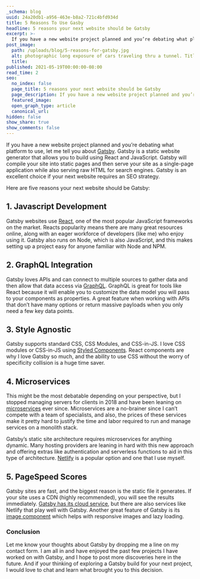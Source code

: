 ```yaml
---
_schema: blog
uuid: 24a20db1-a956-463e-b8a2-721c4bfd934d
title: 5 Reasons To Use Gasby
headline: 5 reasons your next website should be Gatsby
excerpt: >-
  If you have a new website project planned and you’re debating what platform to use, let me tell you about Gatsby.
post_image:
  path: /uploads/blog/5-reasons-for-gatsby.jpg
  alt: photographic long exposure of cars traveling thru a tunnel. Titled - Lights in the night. By Marc Sendra Martorell - https://unsplash.com/@marcsm
  title:
published: 2021-05-19T00:00:00-08:00
read_time: 2
seo:
  no_index: false
  page_title: 5 reasons your next website should be Gatsby
  page_description: If you have a new website project planned and you’re debating what platform to use, let me tell you about Gatsby.
  featured_image:
  open_graph_type: article
  canonical_url:
hidden: false
show_share: true
show_comments: false
---
```


If you have a new website project planned and you’re debating what platform to use, let me tell you about [Gatsby](https://www.gatsbyjs.com/). Gatsby is a static website generator that allows you to build using React and JavaScript. Gatsby will compile your site into static pages and then serve your site as a single-page application while also serving raw HTML for search engines. Gatsby is an excellent choice if your next website requires an SEO strategy.

Here are five reasons your next website should be Gatsby:

## 1. Javascript Development

Gatsby websites use [React](https://reactjs.org/), one of the most popular JavaScript frameworks on the market. Reacts popularity means there are many great resources online, along with an eager workforce of developers (like me) who enjoy using it. Gatsby also runs on Node, which is also JavaScript, and this makes setting up a project easy for anyone familiar with Node and NPM.

## 2. GraphQL Integration

Gatsby loves APIs and can connect to multiple sources to gather data and then allow that data access via [GraphQL](https://graphql.org/). GraphQL is great for tools like React because it will enable you to customize the data model you will pass to your components as properties. A great feature when working with APIs that don’t have many options or return massive payloads when you only need a few key data points.

## 3. Style Agnostic

Gatsby supports standard CSS, CSS Modules, and CSS-in-JS. I love CSS modules or CSS-in-JS using [Styled Components](https://styled-components.com/). React components are why I love Gatsby so much, and the ability to use CSS without the worry of specificity collision is a huge time saver.

## 4. Microservices

This might be the most debatable depending on your perspective, but I stopped managing servers for clients in 2018 and have been leaning on [microservices](https://en.wikipedia.org/wiki/Microservices) ever since. Microservices are a no-brainer since I can’t compete with a team of specialists, and also, the prices of these services make it pretty hard to justify the time and labor required to run and manage services on a monolith stack.

Gatsby’s static site architecture requires microservices for anything dynamic. Many hosting providers are leaning in hard with this new approach and offering extras like authentication and serverless functions to aid in this type of architecture. [Netlify](https://www.netlify.com/) is a popular option and one that I use myself.

## 5. PageSpeed Scores

Gatsby sites are fast, and the biggest reason is the static file it generates. If your site uses a CDN (highly recommended), you will see the results immediately. [Gatsby has its cloud service](https://www.gatsbyjs.com/products/cloud/), but there are also services like Netlify that play well with Gatsby. Another great feature of Gatsby is its [image component](https://github.com/gatsbyjs/gatsby/tree/master/packages/gatsby-plugin-image) which helps with responsive images and lazy loading.

### Conclusion

Let me know your thoughts about Gatsby by dropping me a line on my contact form. I am all in and have enjoyed the past few projects I have worked on with Gatsby, and I hope to post more discoveries here in the future. And if your thinking of exploring a Gatsby build for your next project, I would love to chat and learn what brought you to this decision.
